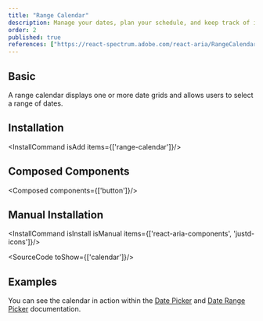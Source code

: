 ```yaml
---
title: "Range Calendar"
description: Manage your dates, plan your schedule, and keep track of important events, all in one place, like a personal assistant for your time.
order: 2
published: true
references: ["https://react-spectrum.adobe.com/react-aria/RangeCalendar.html#props"]
---
```


## Basic
A range calendar displays one or more date grids and allows users to select a range of dates.
<How toUse="date-and-time/range-calendar-demo" />

## Installation
<InstallCommand isAdd items={['range-calendar']}/>

## Composed Components
<Composed components={['button']}/>

## Manual Installation
<InstallCommand isInstall isManual items={['react-aria-components', 'justd-icons']}/>

<SourceCode toShow={['calendar']}/>

## Examples
You can see the calendar in action within the [Date Picker](/docs/components/date-and-time/date-picker) and [Date Range Picker](/docs/components/date-and-time/date-range-picker) documentation.
